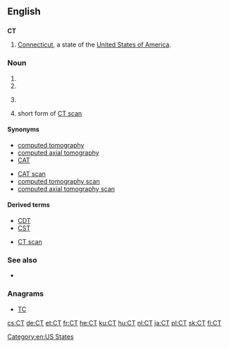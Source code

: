 ==English==

==={{abbreviation}}===
'''CT'''

# [[Connecticut]], a state of the [[United States of America]].

===Noun===
{{en-initialism}}

# {{initialism of|Central Time}}
# {{initialism of|cocktease}}
# {{medicine}} {{initialism of|w:computed tomography|computed tomography}}
# {{medicine}} short form of [[CT scan]]

====Synonyms====
{{sense|computed tomography}}
* [[computed tomography]]
* [[computed axial tomography]]
* [[CAT]]
{{sense|CT scan}}
* [[CAT scan]]
* [[computed tomography scan]]
* [[computed axial tomography scan]]

====Derived terms====
{{sense|Central Time}}
* [[CDT]]
* [[CST]]
{{sense|computed tomography}}
* [[CT scan]]

===See also===
* {{pedia|computed tomography}}

===Anagrams===
* [[TC#English|TC]]

[[Category:en:US States]]

[[cs:CT]]
[[de:CT]]
[[et:CT]]
[[fr:CT]]
[[he:CT]]
[[ku:CT]]
[[hu:CT]]
[[nl:CT]]
[[ja:CT]]
[[pl:CT]]
[[sk:CT]]
[[fi:CT]]